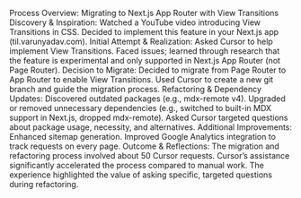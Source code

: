 Process Overview: Migrating to Next.js App Router with View Transitions
Discovery & Inspiration:
Watched a YouTube video introducing View Transitions in CSS.
Decided to implement this feature in your Next.js app (til.varunyadav.com).
Initial Attempt & Realization:
Asked Cursor to help implement View Transitions.
Faced issues; learned through research that the feature is experimental and only supported in Next.js App Router (not Page Router).
Decision to Migrate:
Decided to migrate from Page Router to App Router to enable View Transitions.
Used Cursor to create a new git branch and guide the migration process.
Refactoring & Dependency Updates:
Discovered outdated packages (e.g., mdx-remote v4).
Upgraded or removed unnecessary dependencies (e.g., switched to built-in MDX support in Next.js, dropped mdx-remote).
Asked Cursor targeted questions about package usage, necessity, and alternatives.
Additional Improvements:
Enhanced sitemap generation.
Improved Google Analytics integration to track requests on every page.
Outcome & Reflections:
The migration and refactoring process involved about 50 Cursor requests.
Cursor’s assistance significantly accelerated the process compared to manual work.
The experience highlighted the value of asking specific, targeted questions during refactoring.
